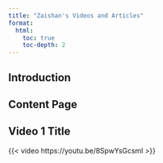 ```yaml
---
title: "Zaishan's Videos and Articles"
format:
  html:
    toc: true
    toc-depth: 2
---
```


## Introduction 

## Content Page

## Video 1 Title
{{< video https://youtu.be/8SpwYsGcsmI >}}